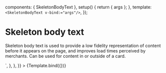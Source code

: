 
<Meta
  title="Components / Feedback indicators"
  component={SkeletonBodyText}
/>

  components: { SkeletonBodyText },
  setup() {
    return { args };
  },
  template: `
    <SkeletonBodyText v-bind:="args"/>
  `,
});

# Skeleton body text

Skeleton body text is used to provide a low fidelity representation of content before it appears on the page, and improves load times perceived by merchants. Can be used for content in or outside of a card.

<Canvas>
  <Story
    name="Skeleton body text"
    args={{
      lines: 3,
    }}
    parameters={{
      docs: {
        source: {
          code: dedent`
            <SkeletonBodyText :lines="3"/>
          `,
        },
      },
    }}
  >
    {Template.bind({})}
  </Story>
</Canvas>

<ArgsTable story="Skeleton body text"/>
